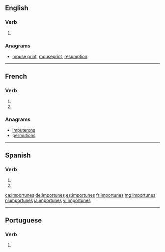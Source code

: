 {{also|importunés}}
==English==

===Verb===
{{head|en|verb form}}

# {{en-third-person singular of|importune}}

===Anagrams===
* [[mouse print#English|mouse print]], [[mouseprint#English|mouseprint]], [[resumption#English|resumption]]

----

==French==

===Verb===
{{fr-verb-form}}

# {{inflection of|importuner||2|s|pres|indc|lang=fr}}
# {{inflection of|importuner||2|s|pres|subj|lang=fr}}

===Anagrams===
* [[imputerons#French|imputerons]]
* [[permutions#French|permutions]]

----

==Spanish==

===Verb===
{{es-verb-form|importunar}}

# {{es-verb form of|ending=ar|mood=imperative|sense=negative|pers=2|formal=no|number=singular|importunar}}
# {{es-verb form of|ending=ar|mood=subjunctive|tense=present|pers=2|formal=no|number=singular|importunar}}

[[ca:importunes]]
[[de:importunes]]
[[es:importunes]]
[[fr:importunes]]
[[mg:importunes]]
[[nl:importunes]]
[[ja:importunes]]
[[vi:importunes]]

----
==Portuguese==

===Verb===
{{pt-verb-form}}
# {{pt-verb-form-of|importunar}}
{{rfc-auto}}